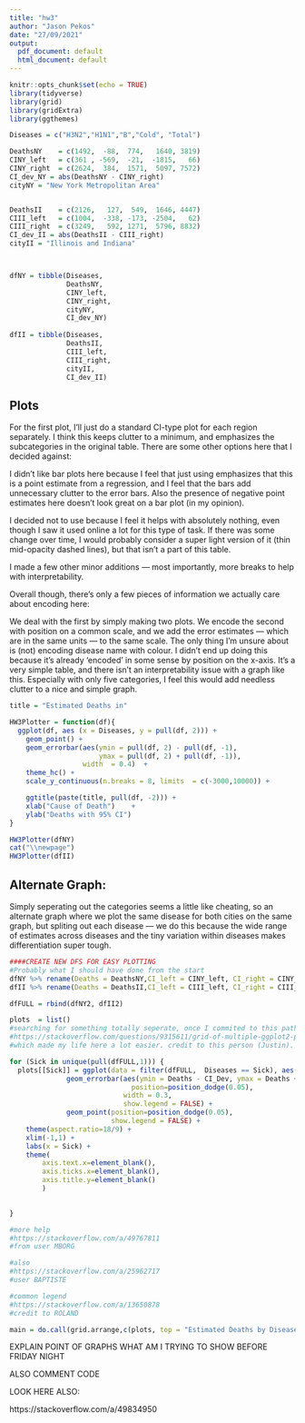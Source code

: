 ```yaml
---
title: "hw3"
author: "Jason Pekos"
date: "27/09/2021"
output:
  pdf_document: default
  html_document: default
---
```


```r
knitr::opts_chunk$set(echo = TRUE)
library(tidyverse)
library(grid)
library(gridExtra)
library(ggthemes)
```


```r
Diseases = c("H3N2","H1N1","B","Cold", "Total")

DeathsNY    = c(1492,  -88,  774,   1640, 3819)
CINY_left   = c(361 , -569,  -21,  -1815,   66)
CINY_right  = c(2624,  384,  1571,  5097, 7572)
CI_dev_NY = abs(DeathsNY - CINY_right)
cityNY = "New York Metropolitan Area"


DeathsII    = c(2126,   127,  549,  1646, 4447)
CIII_left   = c(1004,  -338, -173, -2504,   62)
CIII_right  = c(3249,   592, 1271,  5796, 8832)
CI_dev_II = abs(DeathsII - CIII_right)
cityII = "Illinois and Indiana"



dfNY = tibble(Diseases,
              DeathsNY,
              CINY_left,
              CINY_right,
              cityNY,
              CI_dev_NY)
          
dfII = tibble(Diseases,
              DeathsII,
              CIII_left,
              CIII_right,
              cityII,
              CI_dev_II)
```



## Plots

For the first plot, I'll just do a standard CI-type plot for each region separately. I think this keeps clutter to a minimum, and emphasizes the subcategories in the original table. There are some other options here that I decided against:

\begin{itemize}
  \item Bar plots
  \item Connecting the points with \verb|geom_line()|
\end{itemize}

I didn't like bar plots here because I feel that just using \verb|geom_point()| emphasizes that this is a point estimate from a regression, and I feel that the bars add unnecessary clutter to the error bars. Also the presence of negative point estimates here doesn't look great on a bar plot (in my opinion).

I decided not to use \verb|geom_line()| because I feel it helps with absolutely nothing, even though I saw it used online a lot for this type of task. If there was some change over time, I would probably consider a super light version of it (thin mid-opacity dashed lines), but that isn't a part of this table. 

I made a few other minor additions --- most importantly, more breaks to help with interpretability. \

Overall though, there's only a few pieces of information we actually care about encoding here:

\begin{itemize}
  \item Geographic area studied
  \item Point estimate of Deaths
  \item Disease name
  \item Error estimates
\end{itemize}

We deal with the first by simply making two plots. We encode the second with position on a common scale, and we add the error estimates --- which are in the same units --- to the same scale. The only thing I'm unsure about is (not) encoding disease name with colour. I didn't end up doing this because it's already 'encoded' in some sense by position on the x-axis. It's a very simple table, and there isn't an interpretability issue with a graph like this. Especially with only five categories, I feel this would add needless clutter to a nice and simple graph.

```r
title = "Estimated Deaths in"

HW3Plotter = function(df){
  ggplot(df, aes (x = Diseases, y = pull(df, 2))) + 
    geom_point() +
    geom_errorbar(aes(ymin = pull(df, 2) - pull(df, -1),
                      ymax = pull(df, 2) + pull(df, -1)),
                  width  = 0.4)  +
    theme_hc() +
    scale_y_continuous(n.breaks = 8, limits  = c(-3000,10000)) +

    ggtitle(paste(title, pull(df, -2))) +
    xlab("Cause of Death")    +
    ylab("Deaths with 95% CI")    
}

HW3Plotter(dfNY)
cat("\\newpage")
HW3Plotter(dfII)
```




## Alternate Graph:

Simply seperating out the categories seems a little like cheating, so an alternate graph where we plot the same disease for both cities on the same graph, but spliting out each disease --- we do this because the wide range of estimates across diseases and the tiny variation within diseases makes differentiation super tough. 

```r
####CREATE NEW DFS FOR EASY PLOTTING 
#Probably what I should have done from the start
dfNY %>% rename(Deaths = DeathsNY,CI_left = CINY_left, CI_right = CINY_right, City = cityNY, CI_Dev = CI_dev_NY) -> dfNY2
dfII %>% rename(Deaths = DeathsII,CI_left = CIII_left, CI_right = CIII_right, City = cityII, CI_Dev = CI_dev_II) -> dfII2

dfFULL = rbind(dfNY2, dfII2)
```

```r
plots  = list()
#searching for something totally seperate, once I commited to this path already, I found this question
#https://stackoverflow.com/questions/9315611/grid-of-multiple-ggplot2-plots-which-have-been-made-in-a-for-loop
#which made my life here a lot easier. credit to this person (Justin).

for (Sick in unique(pull(dfFULL,1))) {
  plots[[Sick]] = ggplot(data = filter(dfFULL,  Diseases == Sick), aes(x = 0, y = Deaths, color = City)) +
              geom_errorbar(aes(ymin = Deaths - CI_Dev, ymax = Deaths + CI_Dev ),
                              position=position_dodge(0.05),
                            width = 0.3,
                            show.legend = FALSE) +
              geom_point(position=position_dodge(0.05),
                         show.legend = FALSE) +
    theme(aspect.ratio=18/9) +
    xlim(-1,1) +
    labs(x = Sick) + 
    theme(
        axis.text.x=element_blank(),
        axis.ticks.x=element_blank(),
        axis.title.y=element_blank()
        )

  
}

#more help 
#https://stackoverflow.com/a/49767811
#from user MBORG 

#also 
#https://stackoverflow.com/a/25962717
#user BAPTISTE 

#common legend
#https://stackoverflow.com/a/13650878
#credit to ROLAND 

main = do.call(grid.arrange,c(plots, top = "Estimated Deaths by Disease and Region", ncol = 5))

```

EXPLAIN POINT OF GRAPHS WHAT AM I TRYING TO SHOW BEFORE FRIDAY NIGHT

ALSO COMMENT CODE

LOOK HERE ALSO:

https://stackoverflow.com/a/49834950

